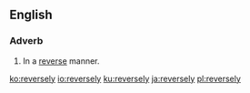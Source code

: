 ==English==

===Adverb===
{{en-adv|-}}

# In a [[reverse]] manner.

[[ko:reversely]]
[[io:reversely]]
[[ku:reversely]]
[[ja:reversely]]
[[pl:reversely]]